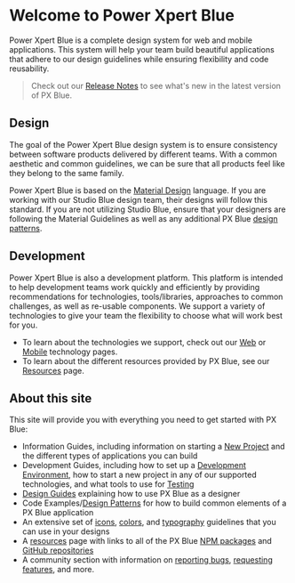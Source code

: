 # Welcome to Power Xpert Blue

Power Xpert Blue is a complete design system for web and mobile applications. This system will help your team build beautiful applications that adhere to our design guidelines while ensuring flexibility and code reusability.

> Check out our [Release Notes](/release-notes) to see what's new in the latest version of PX Blue.

## Design

The goal of the Power Xpert Blue design system is to ensure consistency between software products delivered by different teams. With a common aesthetic and common guidelines, we can be sure that all products feel like they belong to the same family.

Power Xpert Blue is based on the [Material Design](https://material.io/) language. If you are working with our Studio Blue design team, their designs will follow this standard. If you are not utilizing Studio Blue, ensure that your designers are following the Material Guidelines as well as any additional PX Blue [design patterns](/patterns).

## Development

Power Xpert Blue is also a development platform. This platform is intended to help development teams work quickly and efficiently by providing recommendations for technologies, tools/libraries, approaches to common challenges, as well as re-usable components. We support a variety of technologies to give your team the flexibility to choose what will work best for you.

-   To learn about the technologies we support, check out our [Web](/development/frameworks-web/intro) or [Mobile](/development/frameworks-mobile/intro) technology pages.
-   To learn about the different resources provided by PX Blue, see our [Resources](/resources) page.

## About this site

This site will provide you with everything you need to get started with PX Blue:

-   Information Guides, including information on starting a [New Project](/get-started/new-project) and the different types of applications you can build
-   Development Guides, including how to set up a [Development Environment](/development/environment), how to start a new project in any of our supported technologies, and what tools to use for [Testing](/development/testing)
-   [Design Guides](/design/intro) explaining how to use PX Blue as a designer
-   Code Examples/[Design Patterns](/patterns) for how to build common elements of a PX Blue application
-   An extensive set of [icons](/style/iconography), [colors](/style/color), and [typography](/style/typography) guidelines that you can use in your designs
-   A [resources](/resources) page with links to all of the PX Blue [NPM packages](https://www.npmjs.com/org/pxblue) and [GitHub repositories](https://github.com/pxblue)
-   A community section with information on [reporting bugs](/community/bugs), [requesting features](/community/features), and more.
